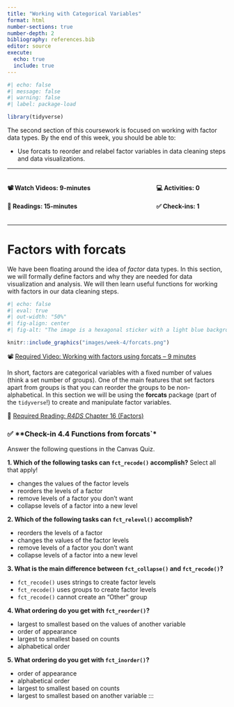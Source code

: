 ```yaml
---
title: "Working with Categorical Variables"
format: html
number-sections: true
number-depth: 2
bibliography: references.bib
editor: source
execute: 
  echo: true
  include: true
---
```


```r
#| echo: false
#| message: false
#| warning: false
#| label: package-load

library(tidyverse)
```

The second section of this coursework is focused on working with factor data
types. By the end of this week, you should be able to:

- Use forcats to reorder and relabel factor variables in data cleaning steps and
data visualizations.

------------------------------------------------------------------------

::: columns
::: {.column width="60%"}
#### 📽 Watch Videos: 9-minutes

#### 📖 Readings: 15-minutes
:::

::: {.column width="5%"}
:::

::: {.column width="35%"}
#### 💻 Activities: 0

#### ✅  Check-ins: 1
:::
:::

------------------------------------------------------------------------

# Factors with **forcats**

We have been floating around the idea of *factor* data types. In this section, 
we will formally define factors and why they are needed for data visualization
and analysis. We will then learn useful functions for working with factors in
our data cleaning steps.

::: column-margin
```r
#| echo: false
#| eval: true
#| out-width: "50%"
#| fig-align: center
#| fig-alt: "The image is a hexagonal sticker with a light blue background. In the center, there is an orange cat with a smiling face, standing on its hind legs and holding a string of colorful flags that spell 'forcats' in lowercase letters. The cat appears playful and joyful, and the design gives a whimsical, fun feel. The borders of the hexagon are outlined in white, and the overall design is simple yet vibrant, focusing on the cat and the string of flags."

knitr::include_graphics("images/week-4/forcats.png")
```
:::

📽 [Required Video: Working with factors using forcats -- 9 minutes](https://www.youtube.com/embed/dAiSYli7tVg)

In short, factors are categorical variables with a fixed number of values (think
a set number of groups). One of the main features that set factors apart from
groups is that you can reorder the groups to be non-alphabetical. In this
section we will be using the **forcats** package (part of the `tidyverse`!) to
create and manipulate factor variables.

📖 [Required Reading: *R4DS* Chapter 16 (Factors) ](https://r4ds.hadley.nz/factors.html)

### ✅  **Check-in 4.4 Functions from  forcats`*

Answer the following questions in the Canvas Quiz.

**1. Which of the following tasks can `fct_recode()` accomplish?** Select all 
that apply!

+ changes the values of the factor levels
+ reorders the levels of a factor
+ remove levels of a factor you don’t want
+ collapse levels of a factor into a new level

**2. Which of the following tasks can `fct_relevel()` accomplish?** 

+ reorders the levels of a factor
+ changes the values of the factor levels
+ remove levels of a factor you don’t want
+ collapse levels of a factor into a new level

**3. What is the main difference between `fct_collapse()` and `fct_recode()`?**

+ `fct_recode()` uses strings to create factor levels
+ `fct_recode()` uses groups to create factor levels
+ `fct_recode()` cannot create an “Other” group

**4. What ordering do you get with `fct_reorder()`?**

+ largest to smallest based on the values of another variable
+ order of appearance
+ largest to smallest based on counts
+ alphabetical order

**5. What ordering do you get with `fct_inorder()`?**

+ order of appearance
+ alphabetical order
+ largest to smallest based on counts
+ largest to smallest based on another variable
:::
